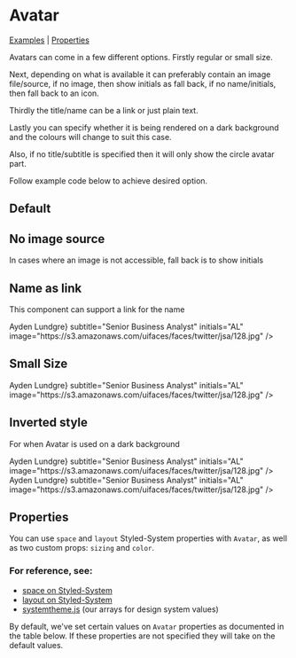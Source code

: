 
<Meta title="Components/Avatar" component={Avatar} />

# Avatar

[Examples](#default) | [Properties](#properties)

Avatars can come in a few different options. Firstly regular or small size.

Next, depending on what is available it can preferably contain an image file/source, if no image, then show initials as fall back, if no name/initials, then fall back to an icon.

Thirdly the title/name can be a link or just plain text.

Lastly you can specify whether it is being rendered on a dark background and the colours will change to suit this case.

Also, if no title/subtitle is specified then it will only show the circle avatar part.

Follow example code below to achieve desired option.

## Default

<Preview>
  <Story name="Default">
      <Avatar title="Ayden Lundgre" initials="AL" subtitle="Senior Business Analyst" image="https://s3.amazonaws.com/uifaces/faces/twitter/jsa/128.jpg" />
  </Story>
</Preview>

## No image source

In cases where an image is not accessible, fall back is to show initials

<Preview>
  <Story name="No image">
  <Avatar
    title="Ayden Lundgre"
    subtitle="Senior Business Analyst"
    initials="AL"
  />
  </Story>
</Preview>

## Name as link

This component can support a link for the name

<Preview>
    <Story name="Name as Link">
  <Avatar
    title={<StyledLink href="#">Ayden Lundgre</StyledLink>}
    subtitle="Senior Business Analyst"
    initials="AL"
    image="https://s3.amazonaws.com/uifaces/faces/twitter/jsa/128.jpg"
  />
  </Story>
</Preview>

## Small Size
  <Preview>
    <Story name="Small">
    <Spacer>
    <Avatar sizing="small" title="Ayden Lundgre" subtitle="Senior Business Analyst" />
    <Avatar
      sizing="small"
      title="Ayden Lundgre"
      subtitle="Senior Business Analyst"
      initials="AL"
    />
    <Avatar
      sizing="small"
      title="Ayden Lundgre"
      subtitle="Senior Business Analyst"
      initials="AL"
      image="https://s3.amazonaws.com/uifaces/faces/twitter/jsa/128.jpg"
    />
    <Avatar
      sizing="small"
      title={<StyledLink href="#">Ayden Lundgre</StyledLink>}
      subtitle="Senior Business Analyst"
      initials="AL"
      image="https://s3.amazonaws.com/uifaces/faces/twitter/jsa/128.jpg"
    />
    </Spacer>
    </Story>
</Preview>

## Inverted style

For when Avatar is used on a dark background

<Preview>
<Story name="Inverted">
    <Box bg="greyDark">
    <Spacer>
    <Avatar
      color="white"
      title="Ayden Lundgre"
      subtitle="Senior Business Analyst"
      initials="AL"
      image="https://s3.amazonaws.com/uifaces/faces/twitter/jsa/128.jpg"
    />
    <Avatar
      color="white"
      title="Ayden Lundgre"
      subtitle="Senior Business Analyst"
      initials="AL"
      />
    <Avatar
      color="white"
      title={<StyledLink href="#">Ayden Lundgre</StyledLink>}
      subtitle="Senior Business Analyst"
      initials="AL"
      image="https://s3.amazonaws.com/uifaces/faces/twitter/jsa/128.jpg"
    />
    <Avatar
      color="white"
      sizing="small"
      title="Ayden Lundgre"
      subtitle="Senior Business Analyst"
      initials="AL"
      image="https://s3.amazonaws.com/uifaces/faces/twitter/jsa/128.jpg"
    />
    <Avatar
      color="white"
      sizing="small"
      title={<StyledLink href="#">Ayden Lundgre</StyledLink>}
      subtitle="Senior Business Analyst"
      initials="AL"
      image="https://s3.amazonaws.com/uifaces/faces/twitter/jsa/128.jpg"
    />
    </Spacer>
    </Box>
  </Story>
  </Preview>

## Properties

You can use `space` and `layout` Styled-System properties with `Avatar`, as well as two custom props: `sizing` and `color`.

### For reference, see:

- [space on Styled-System](https://styled-system.com/table#space)
- [layout on Styled-System](https://styled-system.com/table#layout)
- [systemtheme.js](https://github.com/orchestrated-io/orca-design-system/blob/master/packages/orcs-design-system/lib/systemtheme.js) (our arrays for design system values)

By default, we've set certain values on `Avatar` properties as documented in the table below. If these properties are not specified they will take on the default values.

<Props of={Avatar} />
